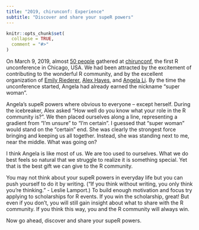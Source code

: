 ```yaml
---
title: "2019, chirunconf: Experience"
subtitle: "Discover and share your supeR powers"
---
```


```r
knitr::opts_chunk$set(
  collapse = TRUE,
  comment = "#>"
)
```

On March 9, 2019, almost [50 people](https://chirunconf.github.io/#team) gathered at [chirunconf](https://chirunconf.github.io/), the first R unconference in Chicago, USA. We had been attracted by the excitement of contributing to the wonderful R community, and by the excellent organization of [Emily Riederer](https://twitter.com/EmilyRiederer), [Alex Hayes](https://twitter.com/alexpghayes), and [Angela Li](https://twitter.com/CivicAngela). By the time the unconference started, Angela had already earned the nickname "super woman". 

Angela's supeR powers where obvious to everyone -- except herself. During the icebreaker, Alex asked "How well do you know what your role in the R community is?". We then placed ourselves along a line, representing a gradient from "I'm unsure" to "I'm certain". I guessed that "super woman" would stand on the "certain" end. She was clearly the strongest force bringing and keeping us all together. Instead, she was standing next to me, near the middle. What was going on? 

I think Angela is like most of us. We are too used to ourselves. What we do best feels so natural that we struggle to realize it is something special. Yet that is the best gift we can give to the R community.

You may not think about your supeR powers in everyday life but you can push yourself to do it by writing. ("If you think without writing, you only think you're thinking." - Leslie Lamport.) To build enough motivation and focus try applying to scholarships for R events. If you win the scholarship, great! But even if you don't, you will still gain insight about what to share with the R community. If you think this way, you and the R community will always win. 

Now go ahead, discover and share your supeR powers. 
